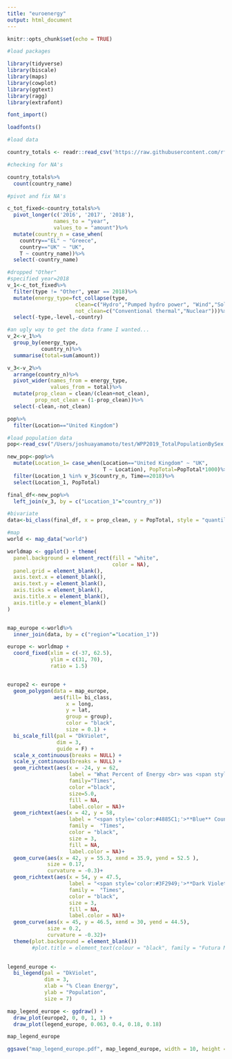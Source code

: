 ```yaml
---
title: "euroenergy"
output: html_document
---
```


```r
knitr::opts_chunk$set(echo = TRUE)
```

```r
#load packages

library(tidyverse)
library(biscale)
library(maps)
library(cowplot)
library(ggtext)
library(ragg)
library(extrafont)
```

```r
font_import()
```

```r
loadfonts()
```

```r
#load data

country_totals <- readr::read_csv('https://raw.githubusercontent.com/rfordatascience/tidytuesday/master/data/2020/2020-08-04/energy_types.csv')
```

```r
#checking for NA's

country_totals%>%
  count(country_name)
```
```r
#pivot and fix NA's

c_tot_fixed<-country_totals%>%
  pivot_longer(c('2016', '2017', '2018'),
               names_to = "year",
               values_to = "amount")%>%
  mutate(country_n = case_when(
    country=="EL" ~ "Greece",
    country=="UK" ~ "UK",
    T ~ country_name))%>%
  select(-country_name)

```

```r
#dropped "Other"
#specified year=2018
v_1<-c_tot_fixed%>%
  filter(type != "Other", year == 2018)%>%
  mutate(energy_type=fct_collapse(type,
                      clean=c("Hydro","Pumped hydro power", "Wind","Solar","Geothermal"),
                      not_clean=c("Conventional thermal","Nuclear")))%>%
  select(-type,-level,-country)

#an ugly way to get the data frame I wanted...
v_2<-v_1%>%
  group_by(energy_type,
           country_n)%>%
  summarise(total=sum(amount))

v_3<-v_2%>%
  arrange(country_n)%>%
  pivot_wider(names_from = energy_type,
              values_from = total)%>%
  mutate(prop_clean = clean/(clean+not_clean),
         prop_not_clean = (1-prop_clean))%>%
  select(-clean,-not_clean)
```

```r
pop%>%
  filter(Location=="United Kingdom")
```



```r
#load population data
pop<-read_csv("/Users/joshuayamamoto/test/WPP2019_TotalPopulationBySex.csv")

new_pop<-pop%>%
  mutate(Location_1= case_when(Location=="United Kingdom" ~ "UK",
                               T ~ Location), PopTotal=PopTotal*1000)%>%
  filter(Location_1 %in% v_3$country_n, Time==2018)%>%
  select(Location_1, PopTotal)

final_df<-new_pop%>%
  left_join(v_3, by = c("Location_1"="country_n"))
```

```r
#bivariate
data<-bi_class(final_df, x = prop_clean, y = PopTotal, style = "quantile", dim = 3)
```

```r
#map
world <- map_data("world")

worldmap <- ggplot() + theme(
  panel.background = element_rect(fill = "white",
                                  color = NA),
  panel.grid = element_blank(),
  axis.text.x = element_blank(),
  axis.text.y = element_blank(),
  axis.ticks = element_blank(),
  axis.title.x = element_blank(),
  axis.title.y = element_blank()
)


map_europe <-world%>%
  inner_join(data, by = c("region"="Location_1"))
```


```r
europe <- worldmap + 
  coord_fixed(xlim = c(-37, 62.5),
              ylim = c(31, 70),
              ratio = 1.5)


europe2 <- europe +
  geom_polygon(data = map_europe,
               aes(fill= bi_class,
                   x = long,
                   y = lat,
                   group = group),
                   color = "black",
                   size = 0.1) +
  bi_scale_fill(pal = "DkViolet",
                dim = 3,
                guide = F) +
  scale_x_continuous(breaks = NULL) + 
  scale_y_continuous(breaks = NULL) +
  geom_richtext(aes(x = -24, y = 62,
                    label = "What Percent of Energy <br> was <span style='color:#AE3A4E;'>**Clean**</span> in European <br>                                Countries in 2018?"),
                    family="Times",
                    color ="black",
                    size=5.0,
                    fill = NA,
                    label.color = NA)+
  geom_richtext(aes(x = 42, y = 58,
                    label = "<span style='color:#4885C1;'>**Blue** Countries </span> have <br> low levels of clean energy <br>                             and a large population"),
                    family =  "Times",
                    color = "black",
                    size = 3,
                    fill = NA,
                    label.color = NA)+
  geom_curve(aes(x = 42, y = 55.3, xend = 35.9, yend = 52.5 ),
             size = 0.17,
             curvature = -0.3)+
  geom_richtext(aes(x = 54, y = 47.5,
                    label = "<span style='color:#3F2949;'>**Dark Violet** Countries </span> have <br> high levels of clean                              energy <br> and a large population"),
                    family =  "Times",
                    color = "black",
                    size = 3,
                    fill = NA,
                    label.color = NA)+
  geom_curve(aes(x = 45, y = 46.5, xend = 30, yend = 44.5),
             size = 0.2,
             curvature = -0.32)+
  theme(plot.background = element_blank())
        #plot.title = element_text(colour = "black", family = "Futura Medium", margin = unit(c(0,0,1,0),"cm")))
        

legend_europe <- 
  bi_legend(pal = "DkViolet",
            dim = 3,
            xlab = "% Clean Energy",
            ylab = "Population",
            size = 7)

map_legend_europe <- ggdraw() +
  draw_plot(europe2, 0, 0, 1, 1) +
  draw_plot(legend_europe, 0.063, 0.4, 0.18, 0.18)

map_legend_europe
```

```r
ggsave("map_legend_europe.pdf", map_legend_europe, width = 10, height = 7)
```


